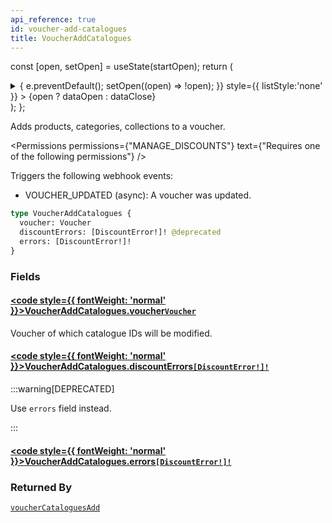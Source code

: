 ```yaml
---
api_reference: true
id: voucher-add-catalogues
title: VoucherAddCatalogues
---
```






const [open, setOpen] = useState(startOpen);
return (
<details {...(open ? { open: true } : {})} className="details" style={{ border:'none', boxShadow:'none', background:'var(--ifm-background-color)' }}>
<summary
onClick={(e) => {
e.preventDefault();
setOpen((open) => !open);
}}
style={{ listStyle:'none' }} >
{open ? dataOpen : dataClose}
</summary>
{open && children}
</details>
);
};

Adds products, categories, collections to a voucher.


<Permissions permissions={"MANAGE_DISCOUNTS"} text={"Requires one of the following permissions"} />


Triggers the following webhook events:

- VOUCHER_UPDATED (async): A voucher was updated.

```graphql
type VoucherAddCatalogues {
  voucher: Voucher
  discountErrors: [DiscountError!]! @deprecated
  errors: [DiscountError!]!
}
```

### Fields

#### [<code style={{ fontWeight: 'normal' }}>VoucherAddCatalogues.<b>voucher</b></code>](#)<Bullet />[`Voucher`](../../../api-reference/discounts/objects/voucher.mdx) <Badge class="badge badge--secondary" text="object"/> <Badge class="badge badge--secondary" text="discounts"/>

Voucher of which catalogue IDs will be modified.

#### [<code style={{ fontWeight: 'normal' }}>VoucherAddCatalogues.<b>discountErrors</b></code>](#)<Bullet />[`[DiscountError!]!`](../../../api-reference/discounts/objects/discount-error.mdx) <Badge class="badge badge--deprecated badge--secondary" text="deprecated"/> <Badge class="badge badge--secondary" text="non-null"/> <Badge class="badge badge--secondary" text="object"/> <Badge class="badge badge--secondary" text="discounts"/>

:::warning[DEPRECATED]

Use `errors` field instead.

:::

#### [<code style={{ fontWeight: 'normal' }}>VoucherAddCatalogues.<b>errors</b></code>](#)<Bullet />[`[DiscountError!]!`](../../../api-reference/discounts/objects/discount-error.mdx) <Badge class="badge badge--secondary" text="non-null"/> <Badge class="badge badge--secondary" text="object"/> <Badge class="badge badge--secondary" text="discounts"/>

### Returned By

[`voucherCataloguesAdd`](../../../api-reference/discounts/mutations/voucher-catalogues-add.mdx) <Badge class="badge badge--secondary" text="mutation"/>

